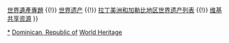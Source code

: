 {{Navbox
|name  = 多明尼加世界遺產
|title = {{DOM}}[[世界遗产]]
|state = autocollapse
|image = {{location map+ |Dominican Republic |caption= |places=
<!-- 文化遺產 /-->
             {{location map~ |Dominican Republic |label=526 |position= |link=聖多明哥 |mark=Blue 0080ff pog.svg 
                |lat_deg=18 |lat_min=28 |lat_sec=60 |lat_dir=N
                |lon_deg=69 |lon_min=55 |lon_sec=0 |lon_dir=W
             }}
         }}

|basestyle  = background:#D1E5F2;
|titlestyle = background-color: #B5D8EF
|belowstyle = font-size:85%;

|group1 = 文化遺產
|list1  =  <div>
{{nowrap|{{colortext|526|c=blue}}：[[聖多明哥|聖多明哥殖民城市]]}}
</div>

|group2 = 自然遺產
|list2  =

|group3 = 複合遺產
|list3  = 

|below = [[Portal:世界遗产|世界遺產主題首頁]] {{!}} [[WikiProject:世界遗产|世界遺產專題]] {{!}} [[世界遗产]] {{!}} [[拉丁美洲和加勒比地区世界遗产列表]] {{!}} [[:Commons:Category:World Heritage Sites in the Dominican Republic|维基共享资源]]
}}
<noinclude>
{{collapsible option}}
[[Category:多明尼加世界遺產|*]]
[[Category:拉丁美洲和加勒比地區世界遺產模板|Dominican, Republic of]]
[[Category:多明尼加模板|World Heritage]]
</noinclude>